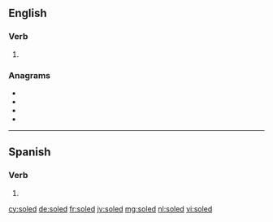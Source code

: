 ==English==

===Verb===
{{head|en|verb form}}

# {{en-past of|sole}}

===Anagrams===
* {{l|en|Delos}}
* {{l|en|doles}}
* {{l|en|lodes}}
* {{l|en|losed}}

----

==Spanish==

===Verb===
{{es-verb-form}}

# {{es-verb form of|soler|ending=-er|mood=imperative|number=p|person=2|formal=n|sense=affirmative|region=Spain}}

[[cy:soled]]
[[de:soled]]
[[fr:soled]]
[[jv:soled]]
[[mg:soled]]
[[nl:soled]]
[[vi:soled]]